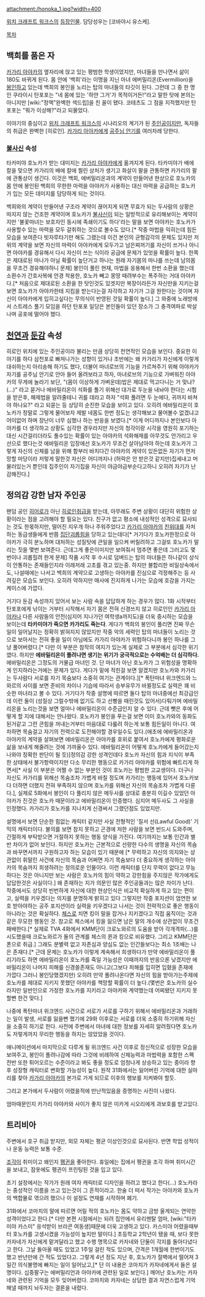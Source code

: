 attachment:/honoka_1.jpg?width=400

[[위치 크래프트 워크스]]의 [[위치 크래프트 워크스/등장인물|등장인물]]. 담당성우는 [코바야시 유스케].

[[목차]]
== 백희를 품은 자 ==
[[카가리 아야카]]의 옆자리에 앉고 있는 평범한 학생이었지만, 마녀들을 만나면서 삶이 180도 바뀌게 된다. 몸 안에 '백희'라는 이명을 지닌 마녀 에버밀리온(Evermillion)을 [[봉인]]하고 있는데 백희의 봉인을 노리는 탑의 마녀들의 타깃이 된다. 그런데 그 중 한 명인 쿠라이시 탄포포는 "네 몸에 있는 '하얀 그거'가 목적이거든!"라고 말한 탓에 본의는 아니지만 [wiki:"정액"완벽한 섹드립]을 친 꼴이 됐다. 코테츠도 그 점을 지적했지만 탄포포는 "뭐가 이상해?"라고 되물었다.

이야기의 중심이고 [[위치 크래프트 워크스]]의 시나리오의 계기가 된 [[주인공]]이지만, 독자들의 취급은 완벽한 [히로인]. [[카가리 아야카]]에게 [[공주님 안기]]를 여러차례 당한다.

=== [[불사신]] 속성 ===
타카미야 호노카가 받는 대미지는 [[카가리 아야카]]에게 옮겨지게 된다. 타카미야가 배에 칼을 맞으면 카가리의 배에 칼에 찔린 상처가 생기고 화살이 팔을 관통하면 카가리의 팔에 관통상이 생긴다. 이것은 백희, 에버밀리온과의 계약이 만들어낸 현상으로 호노카의 몸 안에 봉인된 백희의 무한한 마력을 아야카가 사용하는 대신 마력을 공급하는 호노카가 입는 모든 데미지를 담당하게 되는 것이다.

백희와의 계약이 만들어낸 구조라 계약이 끊어지게 되면 무효가 되는 두사람의 상황은 따지지 않는 건조한 계약이며 호노카가 [[불사신]]이 되는 일방적으로 유리해보이는 계약이지만 '불꽃마녀는 보호자인 동시에 족쇄이기도 하다'라는 말을 보면 아야카는 호노카가 사용할수 있는 마력을 모두 갈취하는 것으로 볼수도 있다.[*  작중 마법을 익히는데 힘든모습을 보여준다 빗자루타기만 해도 그랬는데 이건 본인의 균형감각의 문제도 있지만 저위의 계약을 보면 자신의 마력이 아야카에게 모두가고 남은찌꺼기를 자신이 쓰거나 아니면 아야카를 경유해서 다시 자신이 쓰는 식이라 공급에 문제가 있엇을 확률이 높다. 한쪽은 제대로된 마나가 아닐 확률이 높단거고 하나는 원래 자기몸의 마나를 쓰는데 남의몸을 무조건 경유해야하니 문제]
봉인이 풀린 현재, 마법을 응용해서 한번 소환을 했는데 소환수가 간호사복에 안경 착용한, 호노카 빼고 몽땅 때려부수는 폭주하는 거대 아야카다.[*  처음으로 제대로된 소환을 한 탓인것도 있겟지만 복장이라든가 자신만을 지키는걸 보면 호노카가 아야카한테 지킴을 받는다는걸 자각하고 자기가 그걸 원한다는 것이며 자신이 아야카에게 입히고싶다는 무의식이 반영된 것일 확률이 높다.] 그 와중에 노래방에서 스트레스 풀기 모임을 하던 탄포포 일당은 본인들이 있던 장소가 그 충격여파로 박살나며 공포에 떨어야 했다.

== [[천연]]과 [[둔감]] 속성 ==
히로인 위치에 있는 주인공이라 불리는 만큼 상당히 천연적인 모습을 보인다. 중요한 이야기를 하다 삼천포로 빠져나가는 성향이 있거나 초반에는 왜 카가리가 자신에게 이렇게 대쉬하는지 아리송해 하기도 했다, 더불어 마녀로브의 기능을 가르쳐주기 위해 아야카가 자기를 공주님 안기로 안아 들어 올려보라고 하자, 마녀로브의 기능으로 가벼워진 아야카의 무게에 놀라기 보단, "(몸이 이상하게 가벼운데)밥은 제대로 먹고다니는 거 맞냐?(...)" 라고 묻거나 에바밀리온이 석화를 풀기 위해선 대가로 두눈을 내놔야 한다는 시험을 받은후, 해제법을 알려줄테니 귀를 데라고 하자 "석화 풀려면 두 눈에다, 귀까지 바쳐야 하나요?" 라고 되묻는 등 상당히 순진한 모습을 보이고 있다. 오히려 에바밀리온이 호노카가 정말로 그렇게 물어보자 제발 네몸도 한번 정도는 생각해보고 물어볼수 없겠냐고 어이없어 하며 장난이 너무 심했나 하는 반응을 보였다.[*  이게 어디까지나 본인보다 아야카를 더 생각하고 상황도 심각한 경우라지만 자신의 청각이랑 시각을 영원히 포기하는대신 시간걸리더라도 풀수있는 확률이 있는 아야카의 석화해제를 아무것도 안가리고 우선으로 했다는것 에바밀리온 입장에선 호노카가 무조건 살아남아야 하는데 호노카가 그렇게 자신의 신체를 남을 위해 함부러 바치다간 아야카의 계약이 있든없든 자기가 먼저 망할 마당이라 저렇게 말한것 자신은 어디까지나 (허락은 안 받은것 같지만)집세내고 머물러있는거 뿐인데 집주인이 자기집을 자신이 야금야금부순다고하니 오히려 자기가 난감해진다.] 

== 정의감 강한 남자 주인공 ==
팬덤 공인 [[히어로]]가 아닌 [[히로인]]취급을 받는데, 아무래도 주변 상황이 대단히 위험한 상황이라는 점을 고려해야 할 필요는 있다. 친구가 없고 평소에 내성적인 성격으로 묘사되는 것도 한몫하지만, 떨어진 지우개 하나 주워주었다고 [[카가리 아야카]]의 [[친위대]]를 자처하는 동급생들에게 반쯤 [[집단괴롭힘]]을 당하고 있는데다[*  거기다가 호노카한정으로 아야카가 극히 분노하며 대처하는 성질탓에 큰일을 일으켜 버릴려하고 그걸또 호노카가 말리는 짓을 몇번 보여준다. 근데그게 좋은이미지만 보여줘서 멈추면 좋은데 그러고도 몇번이나 괴롭힐려 한게 문제] 작품 시작 후 수시로 덤벼드는 탑의 마녀들은 하나같이 상식이 안통하는 존재들인지라 이래저래 고초를 겪고 있는중. 하지만 불합리한 비일상속에서도, 나설때에는 나서고 백희의 계약으로 고생하는 아야카를 진심으로 걱정해주는 등 사려깊은 모습도 보인다. 오히려 약하지만 매사에 진지하게 나가는 모습에 호감을 가지는 케이스에 가깝다. 

거기다 둔감 속성까지 있어서 보는 사람 속을 답답하게 하는 경우가 많다. 1화 시작부터 탄포포에게 낚이는 거부터 시작해서 자기 몸은 전혀 신경쓰지 않고 히로인인 [[카가리 아야카]]나 다른 사람들의 안전(심지어 지나가던 여학생a까지도)을 더욱 중시하는 모습을 보이는데 '''타카미야가 죽으면 카가리도 죽는다'''. 게다가 백희의 봉인이 풀리면 진짜 무슨 일이 일어날지는 정확히 밝혀지지 않았지만 작중 악의 세력인 탑의 마녀들이 노리는 것으로 보아서는 전혀 좋을 일이 아님에도 카가리 아야카가 위험하다니까 봉인 하나를 그냥 풀어버렸다.[* 다만 이 부분은 참작의 여지가 있는게 실제로 그 부분에서 심각한 위기였다. 하지만 '''에바밀리온이 풀려나면 생기는 위기가 궁극적으로는 수억배는 더 심각하다.''' 에바밀리온은 그정도의 거물급 마녀인 것. 단 마녀가 아닌 호노카가 그 위험성을 명확하게 인지하라는거에는 문제가 있다. 게다가 밑에 적힌걸 보면 알겠지만 호노카와 카가리는 두사람다 서로를 자기 목숨보다 소중히 여기는 관계이다.][*  폭탄마녀 위크엔드와 느와르의 사이를 보면 준비의 차이나 기습에 따라서 승부유무가 바뀔정도로 실력은 꽤 비슷한 마녀라고 볼 수 있다. 거기다가 작중 설명에 따르면 둘다 탑의 마녀중에선 최강급인데 이런 둘이 (성질상 그럴수밖에 없기도 하고 선빵을 때린것도 있어서)다퉈가며 에바밀리온을 노리는것을 보면 얼마나 에바밀리온이 수준급인지 알 수 있다. 근데 뺏은 후에 어떻게 할 지에 대해서는 안나왔다. 호노카가 봉인을 푸는걸 보면 이미 호노카와의 동화도 된거같고 그런 큰힘을 꺼내는거부터 마음대로 다룰려 하는게 보통 힘든일이 아니다. 여차하면 목숨걸고 자기의 전력으로 도전해야할 경우일수도 있다.(애초에 에바밀리온과 아야카의 계약을 살펴보면 에바밀리온은 아야카를 호위로 붙여서 호노카에게 평화로운 삶을 보내게 해줄려는 것에 가까울수 있다. 에바밀리온이 어떻게 호노카에게 들어갔는지 나와야 정확한 판단이 될 듯)]정의감 강한 성격인데다 호노카 자신의 힘과 지식이 부족한 상태에서 불가항력이지만 다소 무리한 행동으로 카가리 아야카를 위험에 빠트리게 하면서[* 사실 이 부분은 어쩔 수 없는 부분인 것이 호노카는 평범한 고교생이다. 더구나 자신도 카가리를 위해선 목숨조차 가볍게 바칠 정도며 카가리는 행동에 있어서 호노카보다 더하면 더했지 전혀 부족하지 않으며 호노카를 위해선 자신의 목숨조차 가볍게 다룬다.], 실제로 5화에서 봉인이 다 풀리지 않은 메두사를 상대로 충분히 이길수 있었던 아야카가 진것은 호노카 때문이라고 에바밀리온이 인증했다. 심지어 메두사도 그 사실을 인정했다. 카가리가 호노카를 지나치게 신경써서 그랬던점도 있었지만.

설명에서 보면 단순한 힘없는 캐릭터 같지만 사실 전형적인 '질서 선(Lawful Good)' 기믹의 캐릭터이다. 불의를 보면 참지 못하고 곤경에 처한 사람을 보면 반드시 도와주며, 간절하게 부탁받으면 거절하지 못하는 행동 양식을 가진다. 여기까지는 보통 인간과 별반 차이가 없어 보인다. 하지만 호노카는 근본적으로 선량한 다수의 생명을 자신의 목숨과 바꾸면서까지 구원하고자 하는 모습이 있기 때문에 [* 무력하고 자신의 의지와는 상관없이 휘말린 사건에 자신의 목숨과 어쩌면 자기 목숨보다 더 중요하게 생각하는 아야카의 목숨까지 희생하려는 정의로운 인물이다. 이런 캐릭터를 단지 무력이 없다고 무능하다는 것은 아니지만 보는 사람은 호노카의 힘이 약하고 강한힘을 주지않은 작가에게도 답답한것은 사실이다.] 왜 존재하는 지가 의문인 많은 주인공들과는 많은 차이가 난다. 작중에서도 상당히 빈번하게 자신에 대한 현상인식은 비교적 확실하게 하고 있는 편이고, 실력을 키우겠다는 의지를 분명하게 밝히고 있다 그렇지만 작중 포지션이 엄연한 보호 받아야하는 공주 포지션이라 실력을 키우겠다고 나서는 것이 전략적으로 좋은 행동이 아니라는 것은 확실하다. [[체스]]로 치면 킹이 말을 잡거나 지키겠다고 직접 움직이는 것과 같은 무모한 행동인 것. 참고로 체스에서 킹을 잃으면 남은 말의 개수에 상관없이 무조건 패배한다.[* 실제로 TVA 4화에서 KMM단이 크로노와르의 도움을 받아 각개격파(...)를 시도했을때 크로노와르가 둘의 관계를 체스의 퀸과 킹으로 비유했다. 그리고 KMM단은 폰으로 취급.] 그래도 분별력 없고 자존심과 양심도 없는 인간들보다는 최소 1조배는 나은 존재다.[*  근데 문제는 호노카가 이렇게 계속해서 희생하다가 만약 에바밀리온이 풀리기라도 하면 에바밀리온이 호노카를 죽일 가능성은 이때까지의 반응으론 낮겠지만 에바밀리온이 나머지 피해를 신경쓸존재도 아니고(그보다 피해를 입히면 입혔을 존재에 가깝다 그러니 봉인당했겠지만) 오히려 만약 풀려나온다면 자신의 힘을 받아가는주제에 호노카를 제대로 지키지 못했던 아야카를 책망할 확률이 더 높다.(몇번은 호노카의 실수라지만 일반인으로 가정한 호노카를 지키라고 아야카와 계약했는데 어찌됐던 지키지 못할뻔 한건 맞다.]

나중에 폭탄마녀 위크엔드 사건으로 서로가 서로를 구하기 위해서 에바밀리온과 거래하는 일이 발생, 서로를 잃을뻔 했기에 29화 이후로는 서로를 더욱 소중히 하기위해 자신을 소중히 하기로 한다. 사전에 주변에서 마녀에 대한 정보를 자세히 알려줬다면 호노카도 저렇게까지 무리한 행동을 하지는 않았았을 것이다.

애니메이션에서 마지막으로 다루게 될 위크엔드 사건 이후로 정신적으로 성장한 모습을 보여주고, 봉인이 풀려나감에 따라 그것에 비례하여 신체능력과 마법력을 포함한 스펙 전반 또한 튀어오르는 수준이라고 봐도 좋을 정도로 엄청나게 상승하고 있는 중이라 향후 성장형 캐릭터로 변화할 가능성이 높다. 원작 31화에서는 잃어버린 기억에 대한 실마리를 찾아 [[카가리 아야카]]의 본가로 가게 되므로 이후의 행보를 지켜봐야 할듯.

그리고 본가에서 두사람이 어렸을적에 만난적있음을 증명하는 사진이 나왔다. 

엄마때문인지 카가리 아야카와 사이가 좋지 않은 미카게 시오리에게 과보호를 받고있다. 

== 트리비아 ==
주변에서 호구 취급 받지만, 외모 자체는 평균 이상인것으로 묘사된다. 반면 학업 성적이나 운동 능력은 보통 수준.

[[조각]]이 취미이고 왜인지 [[펭귄]]을 좋아한다. 휴일에는 집에서 펭귄을 조각 하며 취미시간을 보내고, 잠옷에도 펭귄이 프린팅된 것을 입고 있다.

초기 설정에서는 작가가 원래 여자 캐릭터로 디자인을 하려고 했다고 한다(...) 호노카라는 중성적인 이름을 쓰고 있는것이 그 흔적이라고. 한술 더 떠서 작가는 아야카와 호노카의 백합물로 엮으려 했으나 이 설정도 연재를 시작하며 폐기.

31화에서 코마치의 말에 따르면 어릴 적의 호노카는 몸도 약하고 금방 울게되는 연약한 성격이었다고 한다.[* 다만 본편 시점에서는 되려 집안에서 유리멘탈 엄마, [wiki:"타카미야 카스미" 응석받이 브라콘 여동생]때문에 더욱 고생하고 있다. 카스미야 어렸을때부터 호노카를 고생시켰을 가능성이 높지만 말이다.] 초등학교 2학년이 됐을 때, 보다 못한 카자네가 자신에게 맡겨달라고 했고 수행 명목으로 카자네와 단둘이 각지를 돌아다녔다고 한다. 그날 돌아올 때도 있었고 1주일 걸린 적도 있으며, 간격은 1개월에 한번이기도 했고 반년만에 간 적도 있었다고. 그렇게 4년 정도 지난 후, 호노카가  절벽에서 떨어져 3일간 의식불명에 빠지는 일이 일어났고,[* 단 이 내용은 코마치가 카자네에게서 들은 설명이다. 십중팔구는 에버밀리언과 아야카에 관련된 일로 보인다.] 깨어난 호노카는 카자네와 관련된 기억을 모두 잊어버렸다. 코마치와 카자네는 상담한 결과 자연스럽게 기억해낼 때까지 놔두자는 결론을 내렸다.

